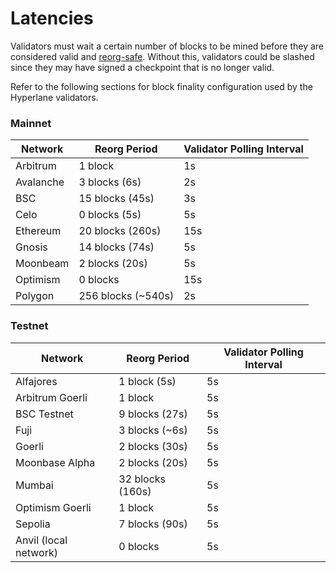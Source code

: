 # Latencies

Validators must wait a certain number of blocks to be mined before they are considered valid and [reorg-safe](https://www.alchemy.com/overviews/what-is-a-reorg). Without this, validators could be slashed since they may have signed a checkpoint that is no longer valid.

Refer to the following sections for block finality configuration used by the Hyperlane validators.

### Mainnet

| Network   | Reorg Period        | Validator Polling Interval |
| --------- | ------------------- | -------------------------- |
| Arbitrum  | 1 block             | 1s                         |
| Avalanche | 3 blocks (6s)       | 2s                         |
| BSC       | 15 blocks (45s)     | 3s                         |
| Celo      | 0 blocks (5s)       | 5s                         |
| Ethereum  | 20 blocks (260s)    | 15s                        |
| Gnosis    | 14 blocks (74s)     | 5s                         |
| Moonbeam  | 2 blocks (20s)      | 5s                         |
| Optimism  | 0 blocks            | 15s                        |
| Polygon   | 256 blocks (\~540s) | 2s                         |

### Testnet

| Network               | Reorg Period     | Validator Polling Interval |
| --------------------- | ---------------- | -------------------------- |
| Alfajores             | 1 block (5s)     | 5s                         |
| Arbitrum Goerli       | 1 block          | 5s                         |
| BSC Testnet           | 9 blocks (27s)   | 5s                         |
| Fuji                  | 3 blocks (\~6s)  | 5s                         |
| Goerli                | 2 blocks (30s)   | 5s                         |
| Moonbase Alpha        | 2 blocks (20s)   | 5s                         |
| Mumbai                | 32 blocks (160s) | 5s                         |
| Optimism Goerli       | 1 block          | 5s                         |
| Sepolia               | 7 blocks (90s)   | 5s                         |
| Anvil (local network) | 0 blocks         | 5s                         |
